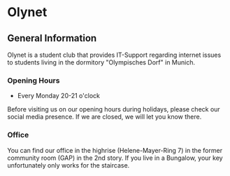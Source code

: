 # Olynet

## General Information

Olynet is a student club that provides IT-Support regarding internet issues 
to students living in the dormitory "Olympisches Dorf" in Munich.

### Opening Hours
* Every Monday 20-21 o'clock

Before visiting us on our opening hours during holidays, please check 
our social media presence. If we are closed, we will let you know there.

### Office 
You can find our office in the highrise (Helene-Mayer-Ring 7) in the former 
community room (GAP) in the 2nd story. If you live in a Bungalow, your key 
unfortunately only works for the staircase.
